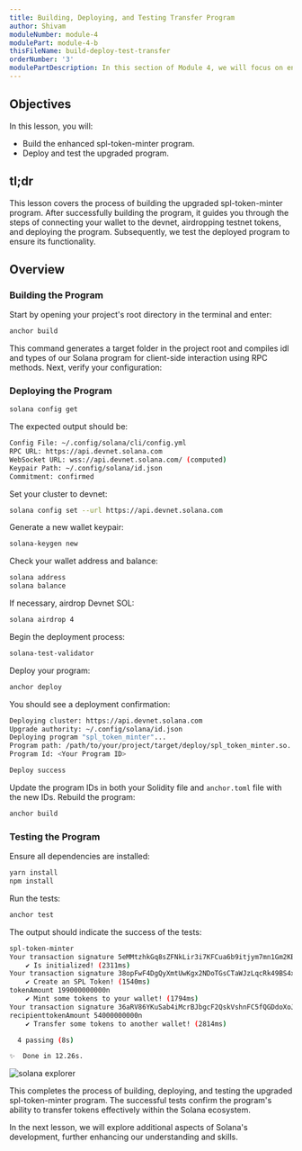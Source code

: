 ```yaml
---
title: Building, Deploying, and Testing Transfer Program
author: Shivam
moduleNumber: module-4
modulePart: module-4-b
thisFileName: build-deploy-test-transfer
orderNumber: '3'
modulePartDescription: In this section of Module 4, we will focus on enhancing the previously developed token minter program by incorporating the functionality to transfer minted tokens to another account through Cross-Program Invocation (CPI). This will include steps to build, deploy, and test the updated program.
---
```


## Objectives

In this lesson, you will:

- Build the enhanced spl-token-minter program.
- Deploy and test the upgraded program.

## tl;dr

This lesson covers the process of building the upgraded spl-token-minter program. After successfully building the program, it guides you through the steps of connecting your wallet to the devnet, airdropping testnet tokens, and deploying the program. Subsequently, we test the deployed program to ensure its functionality.

## Overview

### Building the Program

Start by opening your project's root directory in the terminal and enter:

```bash
anchor build
```

This command generates a target folder in the project root and compiles idl and types of our Solana program for client-side interaction using RPC methods. Next, verify your configuration:

### Deploying the Program

```bash
solana config get
```

The expected output should be:

```bash
Config File: ~/.config/solana/cli/config.yml
RPC URL: https://api.devnet.solana.com
WebSocket URL: wss://api.devnet.solana.com/ (computed)
Keypair Path: ~/.config/solana/id.json
Commitment: confirmed
```

Set your cluster to devnet:

```bash
solana config set --url https://api.devnet.solana.com
```

Generate a new wallet keypair:

```bash
solana-keygen new
```

Check your wallet address and balance:

```bash
solana address
solana balance
```

If necessary, airdrop Devnet SOL:

```bash
solana airdrop 4
```

Begin the deployment process:

```bash
solana-test-validator
```

Deploy your program:

```bash
anchor deploy
```

You should see a deployment confirmation:

```bash
Deploying cluster: https://api.devnet.solana.com
Upgrade authority: ~/.config/solana/id.json
Deploying program "spl_token_minter"...
Program path: /path/to/your/project/target/deploy/spl_token_minter.so...
Program Id: <Your Program ID>

Deploy success
```

Update the program IDs in both your Solidity file and `anchor.toml` file with the new IDs. Rebuild the program:

```bash
anchor build
```

### Testing the Program

Ensure all dependencies are installed:

```bash
yarn install
npm install
```

Run the tests:

```bash
anchor test
```

The output should indicate the success of the tests:

```bash
spl-token-minter
Your transaction signature 5eMMtzhkGq8sZFNkLir3i7KFCua6b9itjym7mn1Gm2KBTPDjUL6p27qMba8GynZwVfvEBynF2rc57qBrtR3XZdiJ
    ✔ Is initialized! (2311ms)
Your transaction signature 38opFwF4DgQyXmtUwKgx2NDoTGsCTaWJzLqcRk49BS4x1a3hj8MyHSAn89cRvEaf6p62DVKX1u9tBzXtxSK861u9
    ✔ Create an SPL Token! (1540ms)
tokenAmount 199000000000n
    ✔ Mint some tokens to your wallet! (1794ms)
Your transaction signature 36aRV86YKuSab4iMcrBJbgcF2QskVshnFC5fQGDdoXoJm7qnpwAKJ7coXTM9ia2JNDPnr15FTvALtHT9DzvhCksQ
recipienttokenAmount 54000000000n
    ✔ Transfer some tokens to another wallet! (2814ms)

  4 passing (8s)

✨  Done in 12.26s.
```

![solana explorer](https://res.cloudinary.com/practicaldev/image/fetch/s---qpHijrX--/c_limit%2Cf_auto%2Cfl_progressive%2Cq_auto%2Cw_800/https://dev-to-uploads.s3.amazonaws.com/uploads/articles/7payu357k0z7hj3j5wed.jpeg)

This completes the process of building, deploying, and testing the upgraded spl-token-minter program. The successful tests confirm the program's ability to transfer tokens effectively within the Solana ecosystem.

In the next lesson, we will explore additional aspects of Solana's development, further enhancing our understanding and skills.
